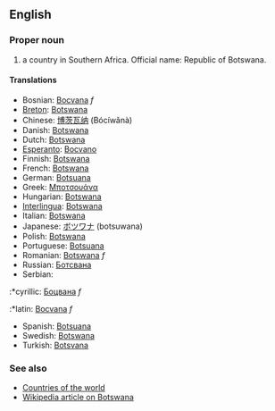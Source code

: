 ==English==

===Proper noun===

# a country in Southern Africa. Official name: Republic of Botswana.

====Translations====
*Bosnian: [[Bocvana]] ''f''
*[[Breton]]: [[Botswana]]
*Chinese: [[博茨瓦纳]] (Bócíwǎnà)
*Danish: [[Botswana]]
*Dutch: [[Botswana]]
*[[Esperanto]]: [[Bocvano]]
*Finnish: [[Botswana]]
*French: [[Botswana]]
*German: [[Botsuana]]
*Greek: [[Μποτσουάνα]]
*Hungarian: [[Botswana]]
*[[Interlingua]]: [[Botswana]]
*Italian: [[Botswana]]
*Japanese: [[ボツワナ]] (botsuwana)
*Polish: [[Botswana]]
*Portuguese: [[Botsuana]]
*Romanian: [[Botswana]] ''f''
*Russian: [[Ботсвана]]
*Serbian:
:*cyrillic: [[Боцвана]] ''f''
:*latin: [[Bocvana]] ''f''
*Spanish: [[Botsuana]]
*Swedish: [[Botswana]]
*Turkish: [[Botsvana]]

===See also===
*[[Countries of the world]]
*[[en:Botswana|Wikipedia article on Botswana]]